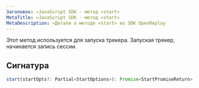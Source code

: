 ```yaml
---
Заголовок: «JavaScript SDK - метод «start»
MetaTitle: «JavaScript SDK - метод «start»
MetaDescription: «Детали о методе «start» из SDK OpenReplay
---
```


Этот метод используется для запуска трекера. 
Запуская трекер, начинается запись сессии.

## Сигнатура

```js
start(startOpts?: Partial<StartOptions>): Promise<StartPromiseReturn>
```

